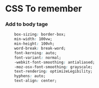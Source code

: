 
# CSS To remember

### Add to body tage

```css
    box-sizing: border-box;
    min-width: 100vw;
    min-height: 100vh;
    word-break: break-word;
    font-kerning: auto;
    font-variant: normal;
    -webkit-font-smoothing: antialiased;
    -moz-osx-font-smoothing: grayscale;
    text-rendering: optimizeLegibility;
    hyphens: auto;
    text-align: center;
```
